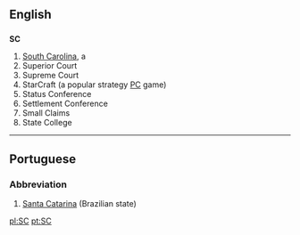 ==English==

==={{abbreviation}}===
'''SC'''

#[[South Carolina]], a {{USstate}}
#Superior Court
#Supreme Court
#StarCraft (a popular strategy [[PC]] game)
#Status Conference
#Settlement Conference
#Small Claims
#State College


----

==Portuguese==
===Abbreviation===
#[[Santa Catarina]] (Brazilian state)

[[pl:SC]]
[[pt:SC]]